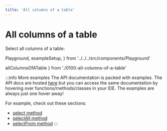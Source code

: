 ```yaml
---
title: 'All columns of a table'
---
```


# All columns of a table

Select all columns of a table:

  Playground,
  exampleSetup,
} from '../../../src/components/Playground'

  allColumnsOfATable
} from './0100-all-columns-of-a-table'

<div style={{ marginBottom: '1em' }}>
  <Playground code={allColumnsOfATable} setupCode={exampleSetup} />
</div>

:::info More examples
The API documentation is packed with examples. The API docs are hosted [here](https://kysely-org.github.io/kysely/)
but you can access the same documentation by hovering over functions/methods/classes in your IDE. The examples are always
just one hover away!

For example, check out these sections:
 - [select method](https://kysely-org.github.io/kysely/classes/SelectQueryBuilder.html#select)
 - [selectAll method](https://kysely-org.github.io/kysely/classes/SelectQueryBuilder.html#selectAll)
 - [selectFrom method](https://kysely-org.github.io/kysely/classes/Kysely.html#selectFrom)
:::